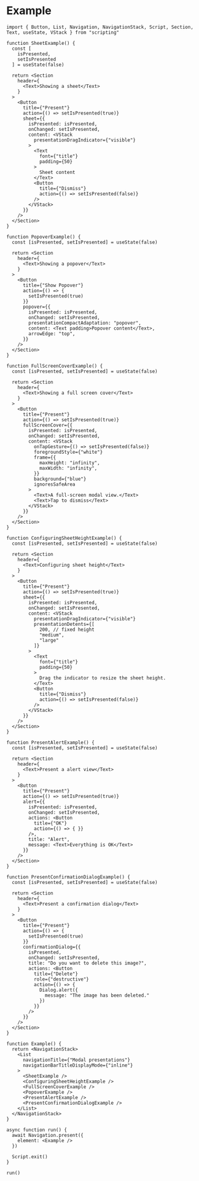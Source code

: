 # Example

```tsx
import { Button, List, Navigation, NavigationStack, Script, Section, Text, useState, VStack } from "scripting"

function SheetExample() {
  const [
    isPresented,
    setIsPresented
  ] = useState(false)

  return <Section
    header={
      <Text>Showing a sheet</Text>
    }
  >
    <Button
      title={"Present"}
      action={() => setIsPresented(true)}
      sheet={{
        isPresented: isPresented,
        onChanged: setIsPresented,
        content: <VStack
          presentationDragIndicator={"visible"}
        >
          <Text
            font={"title"}
            padding={50}
          >
            Sheet content
          </Text>
          <Button
            title={"Dismiss"}
            action={() => setIsPresented(false)}
          />
        </VStack>
      }}
    />
  </Section>
}

function PopoverExample() {
  const [isPresented, setIsPresented] = useState(false)

  return <Section
    header={
      <Text>Showing a popover</Text>
    }
  >
    <Button
      title={"Show Popover"}
      action={() => {
        setIsPresented(true)
      }}
      popover={{
        isPresented: isPresented,
        onChanged: setIsPresented,
        presentationCompactAdaptation: "popover",
        content: <Text padding>Popover content</Text>,
        arrowEdge: "top",
      }}
    />
  </Section>
}

function FullScreenCoverExample() {
  const [isPresented, setIsPresented] = useState(false)

  return <Section
    header={
      <Text>Showing a full screen cover</Text>
    }
  >
    <Button
      title={"Present"}
      action={() => setIsPresented(true)}
      fullScreenCover={{
        isPresented: isPresented,
        onChanged: setIsPresented,
        content: <VStack
          onTapGesture={() => setIsPresented(false)}
          foregroundStyle={"white"}
          frame={{
            maxHeight: "infinity",
            maxWidth: "infinity",
          }}
          background={"blue"}
          ignoresSafeArea
        >
          <Text>A full-screen modal view.</Text>
          <Text>Tap to dismiss</Text>
        </VStack>
      }}
    />
  </Section>
}

function ConfiguringSheetHeightExample() {
  const [isPresented, setIsPresented] = useState(false)

  return <Section
    header={
      <Text>Configuring sheet height</Text>
    }
  >
    <Button
      title={"Present"}
      action={() => setIsPresented(true)}
      sheet={{
        isPresented: isPresented,
        onChanged: setIsPresented,
        content: <VStack
          presentationDragIndicator={"visible"}
          presentationDetents={[
            200, // fixed height
            "medium",
            "large"
          ]}
        >
          <Text
            font={"title"}
            padding={50}
          >
            Drag the indicator to resize the sheet height.
          </Text>
          <Button
            title={"Dismiss"}
            action={() => setIsPresented(false)}
          />
        </VStack>
      }}
    />
  </Section>
}

function PresentAlertExample() {
  const [isPresented, setIsPresented] = useState(false)

  return <Section
    header={
      <Text>Present a alert view</Text>
    }
  >
    <Button
      title={"Present"}
      action={() => setIsPresented(true)}
      alert={{
        isPresented: isPresented,
        onChanged: setIsPresented,
        actions: <Button
          title={"OK"}
          action={() => { }}
        />,
        title: "Alert",
        message: <Text>Everything is OK</Text>
      }}
    />
  </Section>
}

function PresentConfirmationDialogExample() {
  const [isPresented, setIsPresented] = useState(false)

  return <Section
    header={
      <Text>Present a confirmation dialog</Text>
    }
  >
    <Button
      title={"Present"}
      action={() => {
        setIsPresented(true)
      }}
      confirmationDialog={{
        isPresented,
        onChanged: setIsPresented,
        title: "Do you want to delete this image?",
        actions: <Button
          title={"Delete"}
          role={"destructive"}
          action={() => {
            Dialog.alert({
              message: "The image has been deleted."
            })
          }}
        />
      }}
    />
  </Section>
}

function Example() {
  return <NavigationStack>
    <List
      navigationTitle={"Modal presentations"}
      navigationBarTitleDisplayMode={"inline"}
    >
      <SheetExample />
      <ConfiguringSheetHeightExample />
      <FullScreenCoverExample />
      <PopoverExample />
      <PresentAlertExample />
      <PresentConfirmationDialogExample />
    </List>
  </NavigationStack>
}

async function run() {
  await Navigation.present({
    element: <Example />
  })

  Script.exit()
}

run()
```